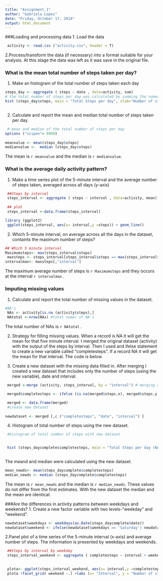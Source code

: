 ```yaml
---
title: "Assignment_1"
author: "Gabriela Lopez"
date: "Friday, October 17, 2014"
output: html_document
---
```

###Loading and processing data
1. Load the data

```r
 activity <- read.csv ("activity.csv", header = T)
```

2.Process/transform the data (if necessary) into a format suitable for your analysis.
At this stage the data was left as it was save in the original file.

### What is the mean total number of steps taken per day?
1. Make an histogram of the total number of steps taken each day

```r
steps_day <- aggregate ( steps ~ date , data=activity, sum)
# the total number of steps per day was calculated by summing the numer of steps
hist (steps_day$steps, main = "Total Steps per day", xlab="Number of steps", ylab="Frequency")
 
```

2. Calculate and report the mean and median total number of steps taken per day.

```r
 # mean and median of the total number of steps per day
options ("scipen"= 9999)
 
meanvalue <- mean(steps_day$steps)
medianvalue <-  median (steps_day$steps)

```

The mean is `r meanvalue` and the median is `r medianvalue`.

### What is the average daily activity pattern?
1. Make a time series plot of the 5-minute interval and the average number of steps taken, averaged across all days (y-axis)


```r
 ##Steps by interval
 steps_interval <- aggregate ( steps ~ interval , data=activity, mean)
 
 ## plot
 steps_interval <-data.frame(steps_interval)

library (ggplot2) 
 ggplot(steps_interval, aes(x= interval,y =steps)) + geom_line()


```


2. Which 5-minute interval, on average across all the days in the dataset, containts the maximum number of steps?

```r
## Which 5 minute interval 
Maximumsteps<- max(steps_interval$steps)
 maxsteps <- steps_interval[steps_interval$steps == max(steps_interval$steps),]
intervalmax<- maxsteps[,"interval"]
```

The maximum  average number of steps is `r Maximumsteps` and they occurs at the interval `r intervalmax` .

### Imputing missing values
1. Calculate and report the total number of missing values in the dataset.
```r
#NA's
 NAs <- activity[is.na (activity$steps),]
 NAtotal <-nrow(NAs) #total numer of NA's
```
The total number of NAs is `r NAtotal` .

2. Strategy for filling missing values. 
When a record is NA it will get the mean for that five minute interval. I merged the original dataset (activity) with the output of the steps by interval.
Then I used and ifelse statement to create a new variable called "completesteps". If a record NA it will get the mean for that interval. The code is below.

3. Create a new dataset with the missing data filled in.
After merging I created a new dataset that includes only the number of steps (using the new variable), date and interval.


```r
 merged <-merge (activity, steps_interval, by = "interval") # merging original dataset with mean steps by interval output. 

 merged$completesteps <- ifelse (is.na(merged$steps.x), merged$steps.y, merged$steps.x) #creating new variable, replacin NA's by mean values by interval

 merged <- data.frame(merged)
 #create new dataset
 
newdataset <- merged [,c ("completesteps", "date", "interval") ]

```

4. Histogram of total number of steps using the new dataset.
```r
 #histogram of total number of steps with new dataset

 
 hist (steps_daycomplete$completesteps, main = "Total Steps per day (NA's filed in')", xlab="Number of steps", ylab="Frequency")
 
```

The meand and median were calculated using the new dataset.

```r
mean_newds<- mean(steps_daycomplete$completesteps)
median_newds <- median (steps_daycomplete$completesteps)
```
The mean is `r mean_newds` and the median is `r median_newds`. These values do not differ from the first estimates. With the new dataset the median and the mean are identical.

###Are the differences in activity patterns between weekdays and weekends?
1. Create a new factor variable with two levels-"weekday" and "weekend".

 
```r
 
newdataset$weekdays <- weekdays(as.Date(steps_daycomplete$date))
newdataset$weekend <- ifelse(newdataset$weekdays == 'Saturday'| newdataset$weekdays == 'Sunday', 'weekend', 'weekday')


```

2.Panel plot of a time series of the 5-minute interval (x-axis) and average number of steps. The information is presented by weekdays and weekends.

```r
 ##Steps by interval by weekday
 steps_interval_weekend <- aggregate ( completesteps ~ interval + weekend , data=newdataset, mean)
 
 
 plota<- ggplot(steps_interval_weekend, aes(x= interval,y =completesteps)) + geom_line()
 plota +facet_grid( weekend ~.) +labs (x= "Interval", y = "Number of steps")

```


